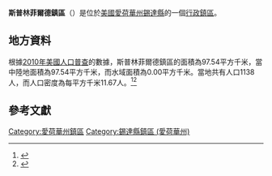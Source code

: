 {{noteTA
|G1=USState
|G2=地名
|G3=Unit
}}
{{Infobox settlement
|official_name            = 斯普林菲爾德鎮區
|native_name = Springfield Township
|settlement_type          = [[行政鎮區|行政鎮區]]
|image_skyline            = 
|imagesize                = 
|image_map                = Map highlighting Springfield Township, Cedar County, Iowa.svg
|mapsize                  = 250px
|pushpin_map  =USA Iowa
|pushpin_label = 斯普林菲爾德鎮區
|pushpin_label_position   = top
|pushpin_map_caption      = 斯普林菲爾德鎮區在愛荷華州的位置
|subdivision_type         = [[世界政區索引|國家]]
|subdivision_type1        = [[美国州份|州份]]
|subdivision_type2        = [[愛荷華州行政区划|縣]]
|subdivision_name         = [[美国|美国]]
|subdivision_name1        = [[愛荷華州|愛荷華州]]
|subdivision_name2        = [[錫達縣_(愛荷華州)|錫達縣]]
|elevation_ft             = 768
|elevation_m              = 234
|timezone                 = [[北美中部時區|北美中部時區]]
|area_total_km2           = 97.54
|area_land_km2            = 97.54
|area_water_km2           = 0.00
|area_total_sq_mi         = 
|area_land_sq_mi          = 
|area_water_sq_mi         = 
|population_as_of         = [[2010年美國人口普查|2010]]
|population_footnotes     = 
|population_total         = 1138
|population_density_km2   = auto
|population_density_sq_mi = auto
|utc_offset               = -6
|coordinates              = {{coord|41|49|16|N|90|57|56|W|type:city_region:US-AL_source:GNS-enwiki|display=inline,title}}
| coor_pinpoint           = 
| coordinates_footnotes   = 
|timezone_DST             = CDT
|utc_offset_DST           = -5
|postal_code_type         = [[美國郵區編號|郵區編號]]
|postal_code              = 
|area_code                = {{link-en|电话区号563|Area code 563|563}}
|blank_name = [[地名信息系统|GNIS ID]]
|blank_info = 468740
}}
'''斯普林菲爾德鎮區'''（{{lang-en|Springfield Township}}）是位於[[美國|美國]][[愛荷華州|愛荷華州]][[錫達縣_(愛荷華州)|錫達縣]]的一個[[行政鎮區|行政鎮區]]。

== 地方資料 ==
根據[[2010年美國人口普查|2010年美國人口普查]]的數據，斯普林菲爾德鎮區的面積為97.54平方千米，當中陸地面積為97.54平方千米，而水域面積為0.00平方千米。當地共有人口1138人，而人口密度為每平方千米11.67人。<ref name="GR8">{{cite web|url=http://factfinder2.census.gov|publisher=[[美国人口调查局|美国人口调查局]]|accessdate=2011-05-14|title=American FactFinder|archive-date=2013-09-11|archive-url=https://web.archive.org/web/20130911234518/http://factfinder2.census.gov/|dead-url=no}}</ref><ref>{{cite web|url=https://www.citypopulation.de/en/usa/iowa/admin/|title=USA: Iowa (Counties and Townships) - City Population}}</ref>

== 參考文獻 ==
{{reflist}}

{{錫達縣 (愛荷華州)}}

{{DEFAULTSORT:Springfield Township}}
[[Category:愛荷華州鎮區|Category:愛荷華州鎮區]]
[[Category:錫達縣鎮區_(愛荷華州)|Category:錫達縣鎮區 (愛荷華州)]]

{{Iowa-geo-stub}}
<nowiki></nowiki>